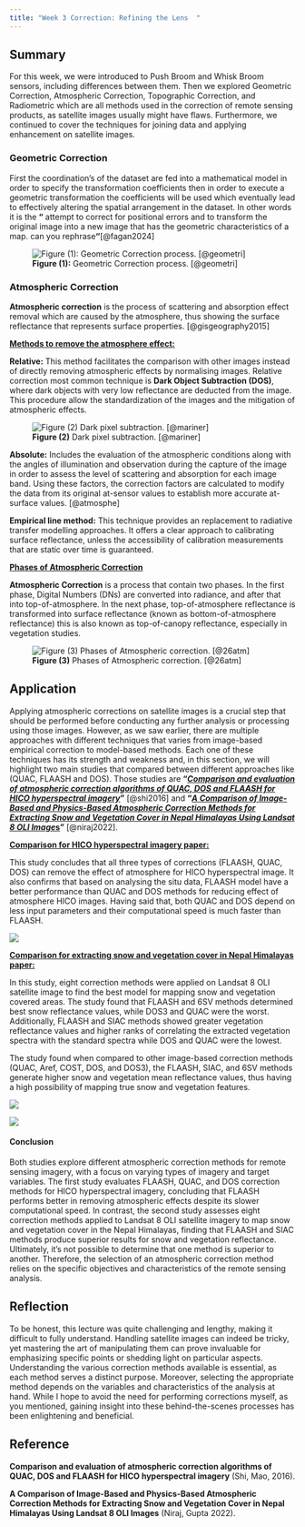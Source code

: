 ```yaml
---
title: "Week 3 Correction: Refining the Lens  "
---
```


## Summary

For this week, we were introduced to Push Broom and Whisk Broom sensors, including differences between them. Then we explored Geometric Correction, Atmospheric Correction, Topographic Correction, and Radiometric which are all methods used in the correction of remote sensing products, as satellite images usually might have flaws. Furthermore, we continued to cover the techniques for joining data and applying enhancement on satellite images.

### Geometric Correction

First the coordination's of the dataset are fed into a mathematical model in order to specify the transformation coefficients then in order to execute a geometric transformation the coefficients will be used which eventually lead to effectively altering the spatial arrangement in the dataset. In other words it is the **"** attempt to correct for positional errors and to transform the original image into a new image that has the geometric characteristics of a map. can you rephrase**"**[@fagan2024]

![**Figure (1):** Geometric Correction process. [@geometri]](geometric%20coorection.png){fig-align="center"}

### Atmospheric Correction

**Atmospheric correction** is the process of scattering and absorption effect removal which are caused by the atmosphere, thus showing the surface reflectance that represents surface properties. [@gisgeography2015]

[**Methods to remove the atmosphere effect:**]{.underline}

**Relative:** This method facilitates the comparison with other images instead of directly removing atmospheric effects by normalising images. Relative correction most common technique is **Dark Object Subtraction (DOS)**, where dark objects with very low reflectance are deducted from the image. This procedure allow the standardization of the images and the mitigation of atmospheric effects.

![**Figure (2)** Dark pixel subtraction. [@mariner]](atmospheric_relative.jpg){fig-align="center"}

**Absolute:** Includes the evaluation of the atmospheric conditions along with the angles of illumination and observation during the capture of the image in order to assess the level of scattering and absorption for each image band. Using these factors, the correction factors are calculated to modify the data from its original at-sensor values to establish more accurate at-surface values. [@atmosphe]

**Empirical line method:** This technique provides an replacement to radiative transfer modelling approaches. It offers a clear approach to calibrating surface reflectance, unless the accessibility of calibration measurements that are static over time is guaranteed.

[**Phases of Atmospheric Correction**]{.underline}

**Atmospheric Correction** is a process that contain two phases. In the first phase, Digital Numbers (DNs) are converted into radiance, and after that into top-of-atmosphere. In the next phase, top-of-atmosphere reflectance is transformed into surface reflectance (known as bottom-of-atmosphere reflectance) this is also known as top-of-canopy reflectance, especially in vegetation studies.

![**Figure (3)** Phases of Atmospheric correction. [@26atm]](phases%20of%20atmospheric%20correction.png){fig-align="center"}

## Application

Applying atmospheric corrections on satellite images is a crucial step that should be performed before conducting any further analysis or processing using those images. However, as we saw earlier, there are multiple approaches with different techniques that varies from image-based empirical correction to model-based methods. Each one of these techniques has its strength and weakness and, in this section, we will highlight two main studies that compared between different approaches like (QUAC, FLAASH and DOS). Those studies are **"[*Comparison and evaluation of atmospheric correction algorithms of QUAC, DOS and FLAASH for HICO hyperspectral imagery*]{.underline}"** [@shi2016] and **"[*A Comparison of Image-Based and Physics-Based Atmospheric Correction Methods for Extracting Snow and Vegetation Cover in Nepal Himalayas Using Landsat 8 OLI Image*s]{.underline}"** [@niraj2022].

[**Comparison for HICO hyperspectral imagery paper:**]{.underline}

This study concludes that all three types of corrections (FLAASH, QUAC, DOS) can remove the effect of atmosphere for HICO hyperspectral image. It also confirms that based on analysing the situ data, FLAASH model have a better performance than QUAC and DOS methods for reducing effect of atmosphere HICO images. Having said that, both QUAC and DOS depend on less input parameters and their computational speed is much faster than FLAASH.

![](week3%20comparison%201.png){fig-align="center"}

[**Comparison for extracting snow and vegetation cover in Nepal Himalayas paper:**]{.underline}

In this study, eight correction methods were applied on Landsat 8 OLI satellite image to find the best model for mapping snow and vegetation covered areas. The study found that FLAASH and 6SV methods determined best snow reflectance values, while DOS3 and QUAC were the worst. Additionally, FLAASH and SIAC methods showed greater vegetation reflectance values and higher ranks of correlating the extracted vegetation spectra with the standard spectra while DOS and QUAC were the lowest.

The study found when compared to other image-based correction methods (QUAC, Aref, COST, DOS, and DOS3), the FLAASH, SIAC, and 6SV methods generate higher snow and vegetation mean reflectance values, thus having a high possibility of mapping true snow and vegetation features.

![](week3%20comparison%202.png){fig-align="center"}

![](week3%20comparison%203.png){fig-align="center"}

#### **Conclusion**

Both studies explore different atmospheric correction methods for remote sensing imagery, with a focus on varying types of imagery and target variables. The first study evaluates FLAASH, QUAC, and DOS correction methods for HICO hyperspectral imagery, concluding that FLAASH performs better in removing atmospheric effects despite its slower computational speed. In contrast, the second study assesses eight correction methods applied to Landsat 8 OLI satellite imagery to map snow and vegetation cover in the Nepal Himalayas, finding that FLAASH and SIAC methods produce superior results for snow and vegetation reflectance. Ultimately, it's not possible to determine that one method is superior to another. Therefore, the selection of an atmospheric correction method relies on the specific objectives and characteristics of the remote sensing analysis.

## Reflection

To be honest, this lecture was quite challenging and lengthy, making it difficult to fully understand. Handling satellite images can indeed be tricky, yet mastering the art of manipulating them can prove invaluable for emphasizing specific points or shedding light on particular aspects. Understanding the various correction methods available is essential, as each method serves a distinct purpose. Moreover, selecting the appropriate method depends on the variables and characteristics of the analysis at hand. While I hope to avoid the need for performing corrections myself, as you mentioned, gaining insight into these behind-the-scenes processes has been enlightening and beneficial.

## Reference

**Comparison and evaluation of atmospheric correction algorithms of QUAC, DOS and FLAASH for HICO hyperspectral imagery** (Shi, Mao, 2016).

**A Comparison of Image-Based and Physics-Based Atmospheric Correction Methods for Extracting Snow and Vegetation Cover in Nepal Himalayas Using Landsat 8 OLI Images** (Niraj, Gupta 2022).
